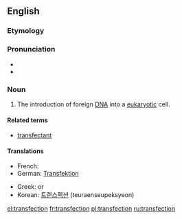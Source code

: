==English==

===Etymology===
{{blend|trans-|infection}}

===Pronunciation===
* {{IPA|tɹænzˈfɛkʃən}}
* {{rhymes|ɛkʃən}}

===Noun===
{{wikipedia}}
{{en-noun}}

# {{molecular biology}} The introduction of foreign [[DNA]] into a [[eukaryotic]] cell.

====Related terms====
* [[transfectant]]

====Translations====
{{trans-top|introduction of foreign DNA into a eukaryotic cell}}
* French: {{t+|fr|transfection}}
* German: [[Transfektion]] {{f}}
{{trans-mid}}
* Greek: {{t+|el|επιμόλυνση}} or {{t-|el|διαμόλυνση}}
* Korean: [[트랜스펙션]] (teuraenseupeksyeon)
{{trans-bottom}}

[[el:transfection]]
[[fr:transfection]]
[[pl:transfection]]
[[ru:transfection]]